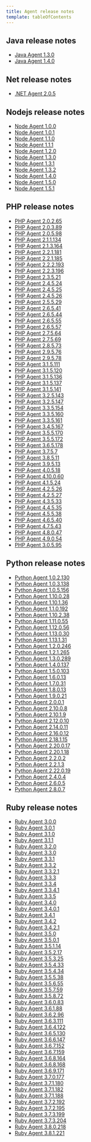```yaml
---
title: Agent release notes
template: tableOfContents
---
```


## Java release notes

* [Java Agent 1.3.0](/docs/release-notes/agent-release-notes/java-release-notes/java-agent-130)
* [Java Agent 1.4.0](/docs/release-notes/agent-release-notes/java-release-notes/java-agent-140)

## Net release notes

* [.NET Agent 2.0.5](/docs/release-notes/agent-release-notes/net-release-notes/net-agent-205)

## Nodejs release notes

* [Node Agent 1.0.0](/docs/release-notes/agent-release-notes/nodejs-release-notes/node-agent-100)
* [Node Agent 1.0.1](/docs/release-notes/agent-release-notes/nodejs-release-notes/node-agent-101)
* [Node Agent 1.1.0](/docs/release-notes/agent-release-notes/nodejs-release-notes/node-agent-110)
* [Node Agent 1.1.1](/docs/release-notes/agent-release-notes/nodejs-release-notes/node-agent-111)
* [Node Agent 1.2.0](/docs/release-notes/agent-release-notes/nodejs-release-notes/node-agent-120)
* [Node Agent 1.3.0](/docs/release-notes/agent-release-notes/nodejs-release-notes/node-agent-130)
* [Node Agent 1.3.1](/docs/release-notes/agent-release-notes/nodejs-release-notes/node-agent-131)
* [Node Agent 1.3.2](/docs/release-notes/agent-release-notes/nodejs-release-notes/node-agent-132)
* [Node Agent 1.4.0](/docs/release-notes/agent-release-notes/nodejs-release-notes/node-agent-140)
* [Node Agent 1.5.0](/docs/release-notes/agent-release-notes/nodejs-release-notes/node-agent-150)
* [Node Agent 1.5.1](/docs/release-notes/agent-release-notes/nodejs-release-notes/node-agent-151)

## PHP release notes

* [PHP Agent 2.0.2.65](/docs/release-notes/agent-release-notes/php-release-notes/php-agent-20265)
* [PHP Agent 2.0.3.89](/docs/release-notes/agent-release-notes/php-release-notes/php-agent-20389)
* [PHP Agent 2.0.5.98](/docs/release-notes/agent-release-notes/php-release-notes/php-agent-20598)
* [PHP Agent 2.1.1.134](/docs/release-notes/agent-release-notes/php-release-notes/php-agent-211134)
* [PHP Agent 2.1.3.164](/docs/release-notes/agent-release-notes/php-release-notes/php-agent-213164)
* [PHP Agent 2.2.1.181](/docs/release-notes/agent-release-notes/php-release-notes/php-agent-221181)
* [PHP Agent 2.2.1.185](/docs/release-notes/agent-release-notes/php-release-notes/php-agent-221185)
* [PHP Agent 2.2.2.193](/docs/release-notes/agent-release-notes/php-release-notes/php-agent-222193)
* [PHP Agent 2.2.3.196](/docs/release-notes/agent-release-notes/php-release-notes/php-agent-223196)
* [PHP Agent 2.3.5.21](/docs/release-notes/agent-release-notes/php-release-notes/php-agent-23521)
* [PHP Agent 2.4.5.24](/docs/release-notes/agent-release-notes/php-release-notes/php-agent-24524)
* [PHP Agent 2.4.5.25](/docs/release-notes/agent-release-notes/php-release-notes/php-agent-24525)
* [PHP Agent 2.4.5.26](/docs/release-notes/agent-release-notes/php-release-notes/php-agent-24526)
* [PHP Agent 2.5.5.29](/docs/release-notes/agent-release-notes/php-release-notes/php-agent-25529)
* [PHP Agent 2.6.5.41](/docs/release-notes/agent-release-notes/php-release-notes/php-agent-26541)
* [PHP Agent 2.6.5.44](/docs/release-notes/agent-release-notes/php-release-notes/php-agent-26544)
* [PHP Agent 2.6.5.55](/docs/release-notes/agent-release-notes/php-release-notes/php-agent-26555)
* [PHP Agent 2.6.5.57](/docs/release-notes/agent-release-notes/php-release-notes/php-agent-26557)
* [PHP Agent 2.7.5.64](/docs/release-notes/agent-release-notes/php-release-notes/php-agent-27564)
* [PHP Agent 2.7.5.69](/docs/release-notes/agent-release-notes/php-release-notes/php-agent-27569)
* [PHP Agent 2.8.5.73](/docs/release-notes/agent-release-notes/php-release-notes/php-agent-28573)
* [PHP Agent 2.9.5.76](/docs/release-notes/agent-release-notes/php-release-notes/php-agent-29576)
* [PHP Agent 2.9.5.78](/docs/release-notes/agent-release-notes/php-release-notes/php-agent-29578)
* [PHP Agent 3.1.5.111](/docs/release-notes/agent-release-notes/php-release-notes/php-agent-315111)
* [PHP Agent 3.1.5.120](/docs/release-notes/agent-release-notes/php-release-notes/php-agent-315120)
* [PHP Agent 3.1.5.136](/docs/release-notes/agent-release-notes/php-release-notes/php-agent-315136)
* [PHP Agent 3.1.5.137](/docs/release-notes/agent-release-notes/php-release-notes/php-agent-315137)
* [PHP Agent 3.1.5.141](/docs/release-notes/agent-release-notes/php-release-notes/php-agent-315141)
* [PHP Agent 3.2.5.143](/docs/release-notes/agent-release-notes/php-release-notes/php-agent-325143)
* [PHP Agent 3.2.5.147](/docs/release-notes/agent-release-notes/php-release-notes/php-agent-325147)
* [PHP Agent 3.3.5.154](/docs/release-notes/agent-release-notes/php-release-notes/php-agent-335154)
* [PHP Agent 3.3.5.160](/docs/release-notes/agent-release-notes/php-release-notes/php-agent-335160)
* [PHP Agent 3.3.5.161](/docs/release-notes/agent-release-notes/php-release-notes/php-agent-335161)
* [PHP Agent 3.4.5.167](/docs/release-notes/agent-release-notes/php-release-notes/php-agent-345167)
* [PHP Agent 3.5.5.170](/docs/release-notes/agent-release-notes/php-release-notes/php-agent-355170)
* [PHP Agent 3.5.5.172](/docs/release-notes/agent-release-notes/php-release-notes/php-agent-355172)
* [PHP Agent 3.6.5.178](/docs/release-notes/agent-release-notes/php-release-notes/php-agent-365178)
* [PHP Agent 3.7.5.7](/docs/release-notes/agent-release-notes/php-release-notes/php-agent-3757)
* [PHP Agent 3.8.5.11](/docs/release-notes/agent-release-notes/php-release-notes/php-agent-38511)
* [PHP Agent 3.9.5.13](/docs/release-notes/agent-release-notes/php-release-notes/php-agent-39513)
* [PHP Agent 4.0.5.18](/docs/release-notes/agent-release-notes/php-release-notes/php-agent-40518)
* [PHP Agent 4.10.0.60](/docs/release-notes/agent-release-notes/php-release-notes/php-agent-410060)
* [PHP Agent 4.1.5.24](/docs/release-notes/agent-release-notes/php-release-notes/php-agent-41524)
* [PHP Agent 4.2.5.26](/docs/release-notes/agent-release-notes/php-release-notes/php-agent-42526)
* [PHP Agent 4.2.5.27](/docs/release-notes/agent-release-notes/php-release-notes/php-agent-42527)
* [PHP Agent 4.3.5.33](/docs/release-notes/agent-release-notes/php-release-notes/php-agent-43533)
* [PHP Agent 4.4.5.35](/docs/release-notes/agent-release-notes/php-release-notes/php-agent-44535)
* [PHP Agent 4.5.5.38](/docs/release-notes/agent-release-notes/php-release-notes/php-agent-45538)
* [PHP Agent 4.6.5.40](/docs/release-notes/agent-release-notes/php-release-notes/php-agent-46540)
* [PHP Agent 4.7.5.43](/docs/release-notes/agent-release-notes/php-release-notes/php-agent-47543)
* [PHP Agent 4.8.0.47](/docs/release-notes/agent-release-notes/php-release-notes/php-agent-48047)
* [PHP Agent 4.9.0.54](/docs/release-notes/agent-release-notes/php-release-notes/php-agent-49054)
* [PHP Agent 3.0.5.95](/docs/release-notes/agent-release-notes/php-release-notes/php-agent)

## Python release notes

* [Python Agent 1.0.2.130](/docs/release-notes/agent-release-notes/python-release-notes/python-agent-102130)
* [Python Agent 1.0.3.138](/docs/release-notes/agent-release-notes/python-release-notes/python-agent-103138)
* [Python Agent 1.0.5.156](/docs/release-notes/agent-release-notes/python-release-notes/python-agent-105156)
* [Python Agent 1.10.0.28](/docs/release-notes/agent-release-notes/python-release-notes/python-agent-110028)
* [Python Agent 1.10.1.36](/docs/release-notes/agent-release-notes/python-release-notes/python-agent-110136)
* [Python Agent 1.1.0.192](/docs/release-notes/agent-release-notes/python-release-notes/python-agent-110192)
* [Python Agent 1.10.2.38](/docs/release-notes/agent-release-notes/python-release-notes/python-agent-110238)
* [Python Agent 1.11.0.55](/docs/release-notes/agent-release-notes/python-release-notes/python-agent-111055)
* [Python Agent 1.12.0.56](/docs/release-notes/agent-release-notes/python-release-notes/python-agent-112056)
* [Python Agent 1.13.0.30](/docs/release-notes/agent-release-notes/python-release-notes/python-agent-113030)
* [Python Agent 1.13.1.31](/docs/release-notes/agent-release-notes/python-release-notes/python-agent-113131)
* [Python Agent 1.2.0.246](/docs/release-notes/agent-release-notes/python-release-notes/python-agent-120246)
* [Python Agent 1.2.1.265](/docs/release-notes/agent-release-notes/python-release-notes/python-agent-121265)
* [Python Agent 1.3.0.289](/docs/release-notes/agent-release-notes/python-release-notes/python-agent-130289)
* [Python Agent 1.4.0.137](/docs/release-notes/agent-release-notes/python-release-notes/python-agent-140137)
* [Python Agent 1.5.0.103](/docs/release-notes/agent-release-notes/python-release-notes/python-agent-150103)
* [Python Agent 1.6.0.13](/docs/release-notes/agent-release-notes/python-release-notes/python-agent-16013)
* [Python Agent 1.7.0.31](/docs/release-notes/agent-release-notes/python-release-notes/python-agent-17031)
* [Python Agent 1.8.0.13](/docs/release-notes/agent-release-notes/python-release-notes/python-agent-18013)
* [Python Agent 1.9.0.21](/docs/release-notes/agent-release-notes/python-release-notes/python-agent-19021)
* [Python Agent 2.0.0.1](/docs/release-notes/agent-release-notes/python-release-notes/python-agent-2001)
* [Python Agent 2.10.0.8](/docs/release-notes/agent-release-notes/python-release-notes/python-agent-21008)
* [Python Agent 2.10.1.9](/docs/release-notes/agent-release-notes/python-release-notes/python-agent-21019)
* [Python Agent 2.12.0.10](/docs/release-notes/agent-release-notes/python-release-notes/python-agent-212010)
* [Python Agent 2.14.0.11](/docs/release-notes/agent-release-notes/python-release-notes/python-agent-214011)
* [Python Agent 2.16.0.12](/docs/release-notes/agent-release-notes/python-release-notes/python-agent-216012)
* [Python Agent 2.18.1.15](/docs/release-notes/agent-release-notes/python-release-notes/python-agent-218115)
* [Python Agent 2.20.0.17](/docs/release-notes/agent-release-notes/python-release-notes/python-agent-220017)
* [Python Agent 2.20.1.18](/docs/release-notes/agent-release-notes/python-release-notes/python-agent-220118)
* [Python Agent 2.2.0.2](/docs/release-notes/agent-release-notes/python-release-notes/python-agent-2202)
* [Python Agent 2.2.1.3](/docs/release-notes/agent-release-notes/python-release-notes/python-agent-2213)
* [Python Agent 2.22.0.19](/docs/release-notes/agent-release-notes/python-release-notes/python-agent-222019)
* [Python Agent 2.4.0.4](/docs/release-notes/agent-release-notes/python-release-notes/python-agent-2404)
* [Python Agent 2.6.0.5](/docs/release-notes/agent-release-notes/python-release-notes/python-agent-2605)
* [Python Agent 2.8.0.7](/docs/release-notes/agent-release-notes/python-release-notes/python-agent-2807)

## Ruby release notes

* [Ruby Agent 3.0.0](/docs/release-notes/agent-release-notes/ruby-release-notes/ruby-agent-300)
* [Ruby Agent 3.0.1](/docs/release-notes/agent-release-notes/ruby-release-notes/ruby-agent-301)
* [Ruby Agent 3.1.0](/docs/release-notes/agent-release-notes/ruby-release-notes/ruby-agent-310)
* [Ruby Agent 3.1.1](/docs/release-notes/agent-release-notes/ruby-release-notes/ruby-agent-311)
* [Ruby Agent 3.2.0](/docs/release-notes/agent-release-notes/ruby-release-notes/ruby-agent-320)
* [Ruby Agent 3.3.0](/docs/release-notes/agent-release-notes/ruby-release-notes/ruby-agent-330)
* [Ruby Agent 3.3.1](/docs/release-notes/agent-release-notes/ruby-release-notes/ruby-agent-331)
* [Ruby Agent 3.3.2](/docs/release-notes/agent-release-notes/ruby-release-notes/ruby-agent-332)
* [Ruby Agent 3.3.2.1](/docs/release-notes/agent-release-notes/ruby-release-notes/ruby-agent-3321)
* [Ruby Agent 3.3.3](/docs/release-notes/agent-release-notes/ruby-release-notes/ruby-agent-333)
* [Ruby Agent 3.3.4](/docs/release-notes/agent-release-notes/ruby-release-notes/ruby-agent-334)
* [Ruby Agent 3.3.4.1](/docs/release-notes/agent-release-notes/ruby-release-notes/ruby-agent-3341)
* [Ruby Agent 3.3.5](/docs/release-notes/agent-release-notes/ruby-release-notes/ruby-agent-335)
* [Ruby Agent 3.4.0](/docs/release-notes/agent-release-notes/ruby-release-notes/ruby-agent-340)
* [Ruby Agent 3.4.0.1](/docs/release-notes/agent-release-notes/ruby-release-notes/ruby-agent-3401)
* [Ruby Agent 3.4.1](/docs/release-notes/agent-release-notes/ruby-release-notes/ruby-agent-341)
* [Ruby Agent 3.4.2](/docs/release-notes/agent-release-notes/ruby-release-notes/ruby-agent-342)
* [Ruby Agent 3.4.2.1](/docs/release-notes/agent-release-notes/ruby-release-notes/ruby-agent-3421)
* [Ruby Agent 3.5.0](/docs/release-notes/agent-release-notes/ruby-release-notes/ruby-agent-350)
* [Ruby Agent 3.5.0.1](/docs/release-notes/agent-release-notes/ruby-release-notes/ruby-agent-3501)
* [Ruby Agent 3.5.1.14](/docs/release-notes/agent-release-notes/ruby-release-notes/ruby-agent-35114)
* [Ruby Agent 3.5.2.17](/docs/release-notes/agent-release-notes/ruby-release-notes/ruby-agent-35217)
* [Ruby Agent 3.5.3.25](/docs/release-notes/agent-release-notes/ruby-release-notes/ruby-agent-35325)
* [Ruby Agent 3.5.4.33](/docs/release-notes/agent-release-notes/ruby-release-notes/ruby-agent-35433)
* [Ruby Agent 3.5.4.34](/docs/release-notes/agent-release-notes/ruby-release-notes/ruby-agent-35434)
* [Ruby Agent 3.5.5.38](/docs/release-notes/agent-release-notes/ruby-release-notes/ruby-agent-35538)
* [Ruby Agent 3.5.6.55](/docs/release-notes/agent-release-notes/ruby-release-notes/ruby-agent-35655)
* [Ruby Agent 3.5.7.59](/docs/release-notes/agent-release-notes/ruby-release-notes/ruby-agent-35759)
* [Ruby Agent 3.5.8.72](/docs/release-notes/agent-release-notes/ruby-release-notes/ruby-agent-35872)
* [Ruby Agent 3.6.0.83](/docs/release-notes/agent-release-notes/ruby-release-notes/ruby-agent-36083)
* [Ruby Agent 3.6.1.88](/docs/release-notes/agent-release-notes/ruby-release-notes/ruby-agent-36188)
* [Ruby Agent 3.6.2.96](/docs/release-notes/agent-release-notes/ruby-release-notes/ruby-agent-36296)
* [Ruby Agent 3.6.3.111](/docs/release-notes/agent-release-notes/ruby-release-notes/ruby-agent-363111)
* [Ruby Agent 3.6.4.122](/docs/release-notes/agent-release-notes/ruby-release-notes/ruby-agent-364122)
* [Ruby Agent 3.6.5.130](/docs/release-notes/agent-release-notes/ruby-release-notes/ruby-agent-365130)
* [Ruby Agent 3.6.6.147](/docs/release-notes/agent-release-notes/ruby-release-notes/ruby-agent-366147)
* [Ruby Agent 3.6.7.152](/docs/release-notes/agent-release-notes/ruby-release-notes/ruby-agent-367152)
* [Ruby Agent 3.6.7.159](/docs/release-notes/agent-release-notes/ruby-release-notes/ruby-agent-367159)
* [Ruby Agent 3.6.8.164](/docs/release-notes/agent-release-notes/ruby-release-notes/ruby-agent-368164)
* [Ruby Agent 3.6.8.168](/docs/release-notes/agent-release-notes/ruby-release-notes/ruby-agent-368168)
* [Ruby Agent 3.6.9.171](/docs/release-notes/agent-release-notes/ruby-release-notes/ruby-agent-369171)
* [Ruby Agent 3.7.0.177](/docs/release-notes/agent-release-notes/ruby-release-notes/ruby-agent-370177)
* [Ruby Agent 3.7.1.180](/docs/release-notes/agent-release-notes/ruby-release-notes/ruby-agent-371180)
* [Ruby Agent 3.7.1.182](/docs/release-notes/agent-release-notes/ruby-release-notes/ruby-agent-371182)
* [Ruby Agent 3.7.1.188](/docs/release-notes/agent-release-notes/ruby-release-notes/ruby-agent-371188)
* [Ruby Agent 3.7.2.192](/docs/release-notes/agent-release-notes/ruby-release-notes/ruby-agent-372192)
* [Ruby Agent 3.7.2.195](/docs/release-notes/agent-release-notes/ruby-release-notes/ruby-agent-372195)
* [Ruby Agent 3.7.3.199](/docs/release-notes/agent-release-notes/ruby-release-notes/ruby-agent-373199)
* [Ruby Agent 3.7.3.204](/docs/release-notes/agent-release-notes/ruby-release-notes/ruby-agent-373204)
* [Ruby Agent 3.8.0.218](/docs/release-notes/agent-release-notes/ruby-release-notes/ruby-agent-380218)
* [Ruby Agent 3.8.1.221](/docs/release-notes/agent-release-notes/ruby-release-notes/ruby-agent-381221)
